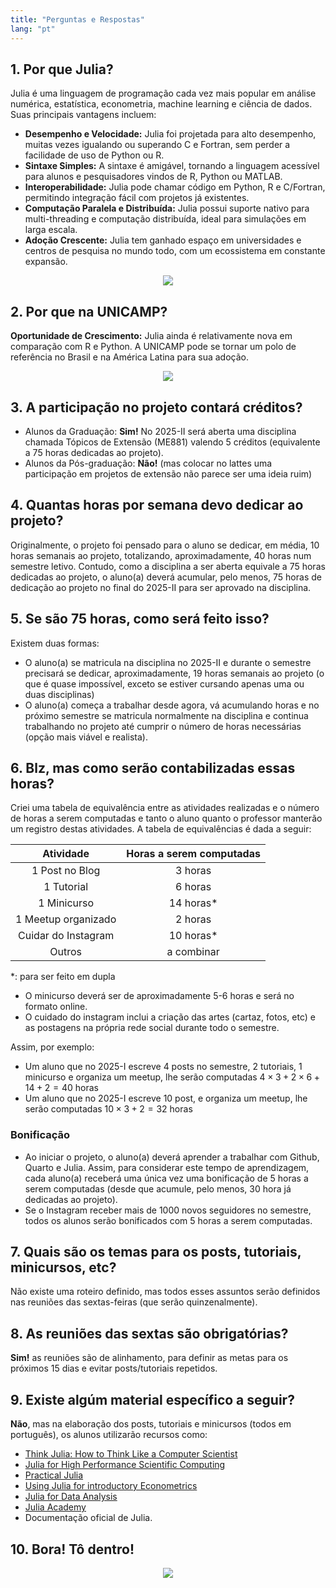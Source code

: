 ```yaml
---
title: "Perguntas e Respostas"
lang: "pt"
---
```




## 1. Por que Julia?

Julia é uma linguagem de programação cada vez mais popular em análise numérica, estatística, econometria, machine learning e ciência de dados. Suas principais vantagens incluem:

   
- **Desempenho e Velocidade:** Julia foi projetada para alto desempenho, muitas vezes igualando ou superando C e Fortran, sem perder a facilidade de uso de Python ou R.
- **Sintaxe Simples:** A sintaxe é amigável, tornando a linguagem acessível para alunos e pesquisadores vindos de R, Python ou MATLAB.
- **Interoperabilidade:** Julia pode chamar código em Python, R e C/Fortran, permitindo integração fácil com projetos já existentes.
- **Computação Paralela e Distribuída:** Julia possui suporte nativo para multi-threading e computação distribuída, ideal para simulações em larga escala.
- **Adoção Crescente:** Julia tem ganhado espaço em universidades e centros de pesquisa no mundo todo, com um ecossistema em constante expansão.



<center>
![](ecosistema.png)
</center>



## 2. Por que na UNICAMP?


**Oportunidade de Crescimento:** Julia ainda é relativamente nova em comparação com R e Python. A UNICAMP pode se tornar um polo de referência no Brasil e na América Latina para sua adoção.

<center>
![](mapa.png)
</center>







## 3. A participação no projeto contará créditos?

- Alunos da Graduação: **Sim!** No 2025-II será aberta uma disciplina chamada Tópicos de Extensão (ME881) valendo 5 créditos (equivalente a 75 horas dedicadas ao projeto).
- Alunos da Pós-graduação: **Não!** (mas colocar no lattes uma participação em projetos de extensão não parece ser uma ideia ruim)


## 4. Quantas horas por semana devo dedicar ao projeto?

Originalmente, o projeto foi pensado para o aluno se dedicar, em média, 10 horas semanais ao projeto, totalizando, aproximadamente, 40 horas num semestre letivo.  Contudo, como a disciplina a ser aberta equivale a 75 horas dedicadas ao projeto, o aluno(a) deverá acumular, pelo menos, 75 horas de dedicação ao projeto no final do 2025-II para ser aprovado na disciplina.

## 5. Se são 75 horas, como será feito isso?

Existem duas formas:

- O aluno(a) se matricula na disciplina no 2025-II e durante o semestre precisará se dedicar, aproximadamente, 19 horas semanais ao projeto (o que é quase impossível, exceto se estiver cursando apenas uma ou duas disciplinas)
- O aluno(a) começa a trabalhar desde agora, vá acumulando horas e no próximo semestre se matricula normalmente na disciplina e continua trabalhando no projeto até cumprir o número de horas necessárias (opção mais viável e realista).


## 6. Blz, mas como serão contabilizadas essas horas?

Criei uma tabela de equivalência entre as atividades realizadas e o número de horas a serem computadas e tanto o aluno quanto o professor manterão um registro destas atividades. A tabela de equivalências é dada a seguir:


|     Atividade       |       Horas a serem computadas      |
|:-------------------:|:-----------------------------------:|
| 1 Post no Blog      |              3 horas                |
| 1 Tutorial          |              6 horas                |
| 1 Minicurso         |              14 horas*              |
| 1 Meetup organizado |              2 horas                |
| Cuidar do Instagram |              10 horas*              |
| Outros              |             a combinar              |


*: para ser feito em dupla

- O minicurso deverá ser de aproximadamente 5-6 horas e será no formato online.
- O cuidado do instagram inclui a criação das artes (cartaz, fotos, etc) e as postagens na própria rede social durante todo o semestre.

Assim, por exemplo:

- Um aluno que no 2025-I escreve 4 posts no semestre, 2 tutoriais, 1 minicurso e organiza um meetup, lhe serão computadas $4 \times 3 + 2 \times 6 + 14 + 2 = 40$ horas
- Um aluno que no 2025-I escreve 10 post, e organiza um meetup, lhe serão computadas $10 \times 3 +  2 = 32$ horas


::: {.callout-tip icon=false}
### Bonificação 

- Ao iniciar o projeto, o aluno(a) deverá aprender a trabalhar com Github, Quarto e Julia. Assim, para considerar este tempo de aprendizagem, cada aluno(a) receberá uma única vez uma bonificação de 5 horas a serem computadas (desde que acumule, pelo menos, 30 hora já dedicadas ao projeto).
- Se o Instagram receber mais de 1000 novos seguidores no semestre, todos os alunos serão bonificados com 5 horas a serem computadas.
:::


## 7. Quais são os temas para os posts, tutoriais, minicursos, etc?

Não existe uma roteiro definido, mas todos esses assuntos serão definidos nas reuniões das sextas-feiras (que serão quinzenalmente).


## 8. As reuniões das sextas são obrigatórias? 

**Sim!** as reuniões são de alinhamento, para definir as metas para os próximos 15 dias e evitar posts/tutoriais repetidos.


## 9. Existe algúm material específico a seguir?

**Não**, mas na elaboração dos posts, tutoriais e minicursos (todos em português), os alunos utilizarão recursos como:


- [Think Julia: How to Think Like a Computer Scientist](https://benlauwens.github.io/ThinkJulia.jl/latest/book)
- [Julia for High Performance Scientific Computing](https://enccs.github.io/julia-for-hpc/)
- [Practical Julia](https://lee-phillips.org/juliabook/)
- [Using Julia for introductory Econometrics](http://upfie.net/downloads/PDF/UJfIE_web.pdf)
- [Julia for Data Analysis](https://www.manning.com/books/julia-for-data-analysis)
- [Julia Academy](https://juliaacademy.com/courses/category/Advanced)
- Documentação oficial de Julia.


## 10. Bora! Tô dentro!


<center>
![](ZeroJulia.png)
</center>

